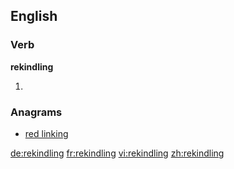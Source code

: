 ==English==

===Verb===
'''rekindling'''

# {{present participle of|rekindle}}

===Anagrams===
* [[red linking#English|red linking]]

[[de:rekindling]]
[[fr:rekindling]]
[[vi:rekindling]]
[[zh:rekindling]]